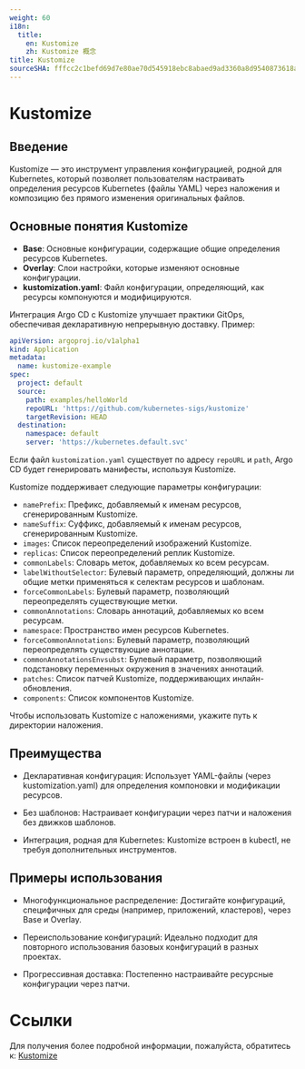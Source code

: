 ```yaml
---
weight: 60
i18n:
  title:
    en: Kustomize
    zh: Kustomize 概念
title: Kustomize
sourceSHA: fffcc2c1befd69d7e80ae70d545918ebc8abaed9ad3360a8d9540873618a67cc
---
```


# Kustomize

## Введение

Kustomize — это инструмент управления конфигурацией, родной для Kubernetes, который позволяет пользователям настраивать определения ресурсов Kubernetes (файлы YAML) через наложения и композицию без прямого изменения оригинальных файлов.

## Основные понятия Kustomize

- **Base**: Основные конфигурации, содержащие общие определения ресурсов Kubernetes.
- **Overlay**: Слои настройки, которые изменяют основные конфигурации.
- **kustomization.yaml**: Файл конфигурации, определяющий, как ресурсы компонуются и модифицируются.

Интеграция Argo CD с Kustomize улучшает практики GitOps, обеспечивая декларативную непрерывную доставку. Пример:

```yaml
apiVersion: argoproj.io/v1alpha1
kind: Application
metadata:
  name: kustomize-example
spec:
  project: default
  source:
    path: examples/helloWorld
    repoURL: 'https://github.com/kubernetes-sigs/kustomize'
    targetRevision: HEAD
  destination:
    namespace: default
    server: 'https://kubernetes.default.svc'
```

Если файл `kustomization.yaml` существует по адресу `repoURL` и `path`, Argo CD будет генерировать манифесты, используя Kustomize.

Kustomize поддерживает следующие параметры конфигурации:

- `namePrefix`: Префикс, добавляемый к именам ресурсов, сгенерированным Kustomize.
- `nameSuffix`: Суффикс, добавляемый к именам ресурсов, сгенерированным Kustomize.
- `images`: Список переопределений изображений Kustomize.
- `replicas`: Список переопределений реплик Kustomize.
- `commonLabels`: Словарь меток, добавляемых ко всем ресурсам.
- `labelWithoutSelector`: Булевый параметр, определяющий, должны ли общие метки применяться к селектам ресурсов и шаблонам.
- `forceCommonLabels`: Булевый параметр, позволяющий переопределять существующие метки.
- `commonAnnotations`: Словарь аннотаций, добавляемых ко всем ресурсам.
- `namespace`: Пространство имен ресурсов Kubernetes.
- `forceCommonAnnotations`: Булевый параметр, позволяющий переопределять существующие аннотации.
- `commonAnnotationsEnvsubst`: Булевый параметр, позволяющий подстановку переменных окружения в значениях аннотаций.
- `patches`: Список патчей Kustomize, поддерживающих инлайн-обновления.
- `components`: Список компонентов Kustomize.

Чтобы использовать Kustomize с наложениями, укажите путь к директории наложения.

## Преимущества

- Декларативная конфигурация: Использует YAML-файлы (через kustomization.yaml) для определения компоновки и модификации ресурсов.

- Без шаблонов: Настраивает конфигурации через патчи и наложения без движков шаблонов.

- Интеграция, родная для Kubernetes: Kustomize встроен в kubectl, не требуя дополнительных инструментов.

## Примеры использования

- Многофункциональное распределение: Достигайте конфигураций, специфичных для среды (например, приложений, кластеров), через Base и Overlay.

- Переиспользование конфигураций: Идеально подходит для повторного использования базовых конфигураций в разных проектах.

- Прогрессивная доставка: Постепенно настраивайте ресурсные конфигурации через патчи.

# Ссылки

Для получения более подробной информации, пожалуйста, обратитесь к: [Kustomize](https://argo-cd.readthedocs.io/en/stable/user-guide/kustomize/)
